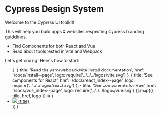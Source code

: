 
<Meta
  title="Get Started"
/>

# Cypress Design System

<p className="text-2xl max-w-200">
  Welcome to the Cypress UI toolkit!
</p>
<p className="text-2xl max-w-250">
  This will help you build apps & websites respecting Cypress branding guidelines.<br/>
  <ul>
    <li className="text-2xl">Find Components for both React and Vue</li>
    <li className="text-2xl">Read about tools tested in Vite and Webpack</li>
  </ul>
  Let's get coding! Here's how to start:
</p>

<ul className="list-none p-0 flex flex-col gap-4 my-10 max-w-200">
  {
    [{
      title: 'Read the yarn/webpack/vite install documentation',
      href: '/docs/install--page',
      logo: require('../../../logos/vite.svg')
    },
    {
      title: 'See components for React',
      href: '/docs/react_index--page',
      logo: require('../../../logos/react.svg')
    },
    {
      title: 'See components for Vue',
      href: '/docs/vue_index--page',
      logo: require('../../../logos/vue.svg')
    }].map(({ title, href, logo }) => (
      <li>
        <a className="text-2xl block p-4 border border-gray-200 rounded flex items-center bg-white hover:bg-jade-50 transition" href={href}>
          <img src={logo} className="w-8 m-4"/>
          <span className="flex-1">{title}</span>
        </a>
      </li>
    ))
  }
</ul>

